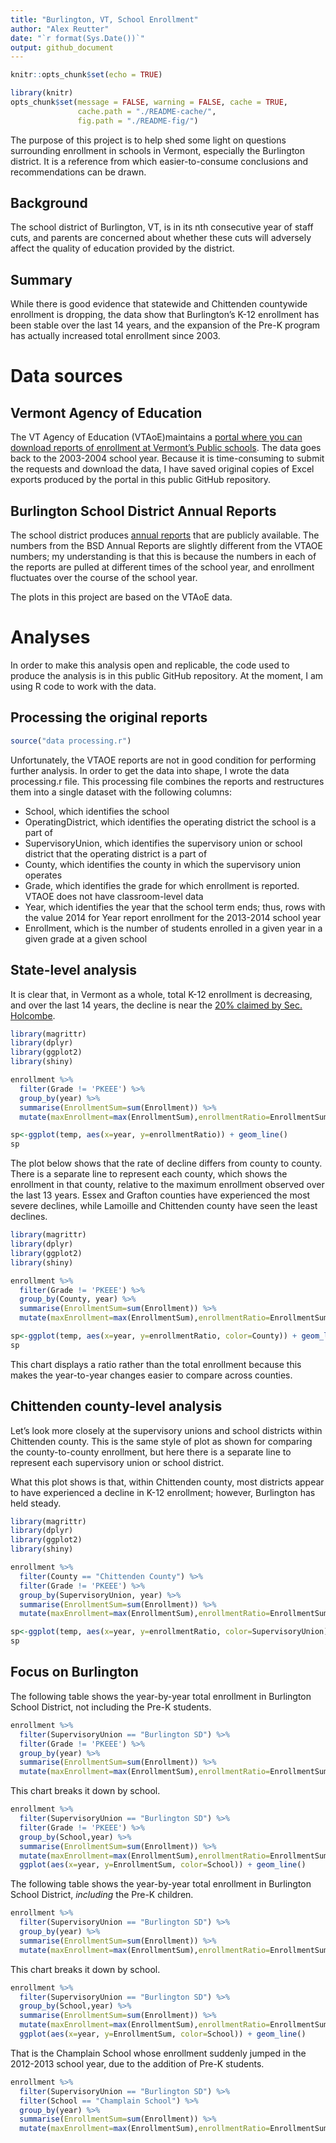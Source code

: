 ```yaml
---  
title: "Burlington, VT, School Enrollment"  
author: "Alex Reutter"  
date: "`r format(Sys.Date())`"
output: github_document
---  
```

    
```r
knitr::opts_chunk$set(echo = TRUE)
```

```r
library(knitr)
opts_chunk$set(message = FALSE, warning = FALSE, cache = TRUE,
               cache.path = "./README-cache/",
               fig.path = "./README-fig/")
```

The purpose of this project is to help shed some light on questions surrounding enrollment in schools in Vermont, especially the Burlington district.  It is a reference from which easier-to-consume conclusions and recommendations can be drawn.

## Background

The school district of Burlington, VT, is in its nth consecutive year of staff cuts, and parents are concerned about whether these cuts will adversely affect the quality of education provided by the district.

## Summary

While there is good evidence that statewide and Chittenden countywide enrollment is dropping, the data show that Burlington's K-12 enrollment has been stable over the last 14 years, and the expansion of the Pre-K program has actually increased total enrollment since 2003.

# Data sources

## Vermont Agency of Education
The VT Agency of Education (VTAoE)maintains a [portal where you can download reports of enrollment at Vermont’s Public schools](http://edw.vermont.gov/REPORTSERVER/Pages/ReportViewer.aspx?%2fPublic%2fEnrollment+Report).  The data goes back to the 2003-2004 school year.  Because it is time-consuming to submit the requests and download the data, I have saved original copies of Excel exports produced by the portal in this public GitHub repository.  

## Burlington School District Annual Reports
The school district produces [annual reports](http://district.bsd.schoolfusion.us/modules/cms/pages.phtml?pageid=309846) that are publicly available.  The numbers from the BSD Annual Reports are slightly different from the VTAOE numbers; my understanding is that this is because the numbers in each of the reports are pulled at different times of the school year, and enrollment fluctuates over the course of the school year. 

The plots in this project are based on the VTAoE data.

# Analyses

In order to make this analysis open and replicable, the code used to produce the analysis is in this public GitHub repository.  At the moment, I am using R code to work with the data.

## Processing the original reports

```r
source("data processing.r")
```


Unfortunately, the VTAOE reports are not in good condition for performing further analysis.  In order to get the data into shape, I wrote the data processing.r file.  This processing file combines the reports and restructures them into a single dataset with the following columns:

* School, which identifies the school
* OperatingDistrict, which identifies the operating district the school is a part of
* SupervisoryUnion, which identifies the supervisory union or school district that the operating district is a part of
* County, which identifies the county in which the supervisory union operates
* Grade, which identifies the grade for which enrollment is reported.  VTAOE does not have classroom-level data
* Year, which identifies the year that the school term ends; thus, rows with the value 2014 for Year report enrollment for the 2013-2014 school year
* Enrollment, which is the number of students enrolled in a given year in a given grade at a given school

## State-level analysis

It is clear that, in Vermont as a whole, total K-12 enrollment is decreasing, and over the last 14 years, the decline is near the [20% claimed by Sec. Holcombe](http://www.burlingtonfreepress.com/story/news/local/vermont/2017/10/19/vermont-education-budget-gap-may-have-burlington-tightening-its-belt/745578001/).

```r
library(magrittr)
library(dplyr)
library(ggplot2)
library(shiny)

enrollment %>%
  filter(Grade != 'PKEEE') %>%
  group_by(year) %>% 
  summarise(EnrollmentSum=sum(Enrollment)) %>% 
  mutate(maxEnrollment=max(EnrollmentSum),enrollmentRatio=EnrollmentSum/maxEnrollment) -> temp

sp<-ggplot(temp, aes(x=year, y=enrollmentRatio)) + geom_line()
sp
```


The plot below shows that the rate of decline differs from county to county.  There is a separate line to represent each county, which shows the enrollment in that county, relative to the maximum enrollment observed over the last 13 years.  Essex and Grafton counties have experienced the most severe declines, while Lamoille and Chittenden county have seen the least declines.

```r
library(magrittr)
library(dplyr)
library(ggplot2)
library(shiny)

enrollment %>%
  filter(Grade != 'PKEEE') %>%
  group_by(County, year) %>% 
  summarise(EnrollmentSum=sum(Enrollment)) %>% 
  mutate(maxEnrollment=max(EnrollmentSum),enrollmentRatio=EnrollmentSum/maxEnrollment) -> temp

sp<-ggplot(temp, aes(x=year, y=enrollmentRatio, color=County)) + geom_line()
sp
```

This chart displays a ratio rather than the total enrollment because this makes the year-to-year changes easier to compare across counties.

## Chittenden county-level analysis

Let’s look more closely at the supervisory unions and school districts within Chittenden county.  This is the same style of plot as shown for comparing the county-to-county enrollment, but here there is a separate line to represent each supervisory union or school district.

What this plot shows is that, within Chittenden county, most districts appear to have experienced a decline in K-12 enrollment; however, Burlington has held steady.

```r
library(magrittr)
library(dplyr)
library(ggplot2)
library(shiny)

enrollment %>%
  filter(County == "Chittenden County") %>% 
  filter(Grade != 'PKEEE') %>%
  group_by(SupervisoryUnion, year) %>% 
  summarise(EnrollmentSum=sum(Enrollment)) %>% 
  mutate(maxEnrollment=max(EnrollmentSum),enrollmentRatio=EnrollmentSum/maxEnrollment) -> temp

sp<-ggplot(temp, aes(x=year, y=enrollmentRatio, color=SupervisoryUnion)) + geom_line()
sp
```


## Focus on Burlington

The following table shows the year-by-year total enrollment in Burlington School District, not including the Pre-K students.

```r
enrollment %>%
  filter(SupervisoryUnion == "Burlington SD") %>% 
  filter(Grade != 'PKEEE') %>%
  group_by(year) %>% 
  summarise(EnrollmentSum=sum(Enrollment)) %>% 
  mutate(maxEnrollment=max(EnrollmentSum),enrollmentRatio=EnrollmentSum/maxEnrollment) %>% kable()

```

This chart breaks it down by school.

```r
enrollment %>%
  filter(SupervisoryUnion == "Burlington SD") %>% 
  filter(Grade != 'PKEEE') %>%
  group_by(School,year) %>% 
  summarise(EnrollmentSum=sum(Enrollment)) %>% 
  mutate(maxEnrollment=max(EnrollmentSum),enrollmentRatio=EnrollmentSum/maxEnrollment)  %>% 
  ggplot(aes(x=year, y=EnrollmentSum, color=School)) + geom_line()

```


The following table shows the year-by-year total enrollment in Burlington School District, *including* the Pre-K children.

```r
enrollment %>%
  filter(SupervisoryUnion == "Burlington SD") %>% 
  group_by(year) %>% 
  summarise(EnrollmentSum=sum(Enrollment)) %>% 
  mutate(maxEnrollment=max(EnrollmentSum),enrollmentRatio=EnrollmentSum/maxEnrollment) %>% kable()

```

This chart breaks it down by school.

```r
enrollment %>%
  filter(SupervisoryUnion == "Burlington SD") %>% 
  group_by(School,year) %>% 
  summarise(EnrollmentSum=sum(Enrollment)) %>% 
  mutate(maxEnrollment=max(EnrollmentSum),enrollmentRatio=EnrollmentSum/maxEnrollment)  %>% 
  ggplot(aes(x=year, y=EnrollmentSum, color=School)) + geom_line()

```

That is the Champlain School whose enrollment suddenly jumped in the 2012-2013 school year, due to the addition of Pre-K students. 

```r
enrollment %>%
  filter(SupervisoryUnion == "Burlington SD") %>% 
  filter(School == "Champlain School") %>% 
  group_by(year) %>% 
  summarise(EnrollmentSum=sum(Enrollment)) %>% 
  mutate(maxEnrollment=max(EnrollmentSum),enrollmentRatio=EnrollmentSum/maxEnrollment) %>% kable()

```

